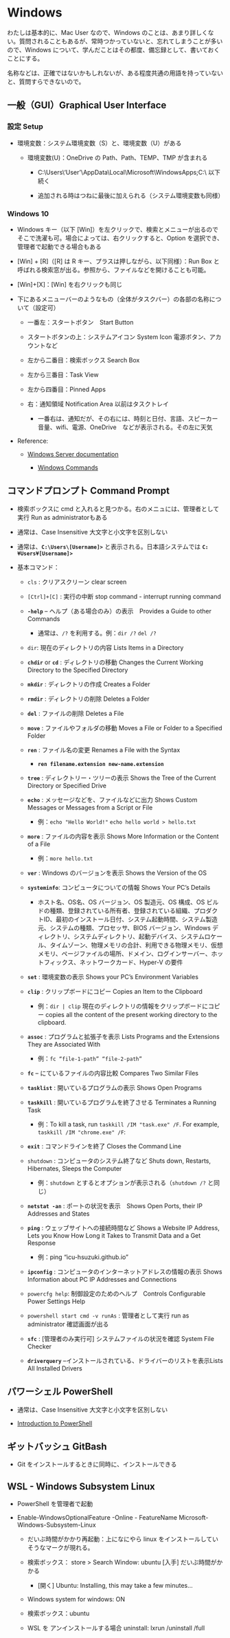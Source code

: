 # Windows

わたしは基本的に、Mac User なので、Windows のことは、あまり詳しくない。質問されることもあるが、常時つかっていないと、忘れてしまうことが多いので、Windows について、学んだことはその都度、備忘録として、書いておくことにする。

名称などは、正確ではないかもしれないが、ある程度共通の用語を持っていないと、質問すらできないので。

## 一般（GUI）Graphical User Interface

### 設定 Setup

-   環境変数：システム環境変数（S）と、環境変数（U）がある

    -   環境変数(U)：OneDrive の Path、Path、TEMP、TMP が含まれる

        -   C:\\Users\\'User'\\AppData\\Local\\Microsoft\\WindowsApps;C:\\ 以下続く

        -   追加される時はつねに最後に加えられる（システム環境変数も同様）

### Windows 10

-   Windows キー（以下 \[Win\]）を左クリックで、検索とメニューが出るのでそこで洗濯も可。場合によっては、右クリックすると、Option を選択でき、管理者で起動できる場合もある

-   \[Win\] + \[R\]（\[R\] は R キー、プラスは押しながら、以下同様）：Run Box と呼ばれる検索窓が出る。参照から、ファイルなどを開けることも可能。

-   \[Win\]+\[X\]：\[Win\] を右クリックも同じ

-   下にあるメニューバーのようなもの（全体がタスクバー）の各部の名称について（設定可）

    -   一番左：スタートボタン　Start Button

    -   スタートボタンの上：システムアイコン System Icon 電源ボタン、アカウントなど

    -   左から二番目：検索ボックス Search Box

    -   左から三番目：Task View

    -   左から四番目：Pinned Apps

    -   右：通知領域 Notification Area 以前はタスクトレイ

        -   一番右は、通知だが、その右には、時刻と日付、言語、スピーカー音量、wifi、電源、OneDrive　などが表示される。その左に天気

-   Reference:

    -   [Windows Server documentation](https://learn.microsoft.com/en-us/windows-server/)

        -   [Windows Commands](https://learn.microsoft.com/en-us/windows-server/administration/windows-commands/windows-commands)

## コマンドプロンプト Command Prompt

-   検索ボックスに cmd と入れると見つかる。右のメニュには、管理者として実行 Run as administratorもある

-   通常は、Case Insensitive 大文字と小文字を区別しない

-   通常は、**`C:\Users\[Username]>`** と表示される。日本語システムでは **`C:¥Users¥[Username]>`**

-   基本コマンド：

    -   `cls` : クリアスクリーン clear screen

    -   `[Ctrl]+[C]` : 実行の中断 stop command - interrupt running command

    -   **`-help`** -- ヘルプ（ある場合のみ）の表示　Provides a Guide to other Commands

        -   通常は、`/?` を利用する。例：`dir /?` `del /?`

    -   `dir`: 現在のディレクトリの内容 Lists Items in a Directory

    -   **`chdir`** or **`cd`** : ディレクトリの移動 Changes the Current Working Directory to the Specified Directory

    -   **`mkdir`** : ディレクトリの作成 Creates a Folder

    -   **`rmdir`** : ディレクトリの削除 Deletes a Folder

    -   **`del`** : ファイルの削除 Deletes a File

    -   **`move`** : ファイルやフォルダの移動 Moves a File or Folder to a Specified Folder

    -   **`ren`** : ファイル名の変更 Renames a File with the Syntax

        -   **`ren filename.extension new-name.extension`**

    -   **`tree`** : ディレクトリー・ツリーの表示 Shows the Tree of the Current Directory or Specified Drive

    -   **`echo`** : メッセージなどを、ファイルなどに出力 Shows Custom Messages or Messages from a Script or File

        -   例：`echo "Hello World!"` `echo hello world > hello.txt`

    -   **`more`** : ファイルの内容を表示 Shows More Information or the Content of a File

        -   例：`more hello.txt`

    -   **`ver`** : Windows のバージョンを表示 Shows the Version of the OS

    -   **`systeminfo`**: コンピュータについての情報 Shows Your PC's Details

        -   ホスト名、OS名、OS バージョン、OS 製造元、OS 構成、OS ビルドの種類、登録されている所有者、登録されている組織、プロダクトID、最初のインストール日付、システム起動時間、システム製造元、システムの種類、プロセッサ、BIOS バージョン、Windows ディレクトリ、システムディレクトリ、起動デバイス、システムロケール、タイムゾーン、物理メモリの合計、利用できる物理メモリ、仮想メモリ、ページファイルの場所、ドメイン、ログインサーバー、ホットフィックス、ネットワークカード、Hyper-V の要件

    -   **`set`** : 環境変数の表示 Shows your PC's Environment Variables

    -   **`clip`** : クリップボードにコピー Copies an Item to the Clipboard

        -   例：`dir | clip` 現在のディレクトリの情報をクリップボードにコピー copies all the content of the present working directory to the clipboard.

    -   **`assoc`** : プログラムと拡張子を表示 Lists Programs and the Extensions They are Associated With

        -   例：`fc “file-1-path” “file-2-path”`

    -   **`fc`** -- にているファイルの内容比較 Compares Two Similar Files

    -   **`tasklist`** : 開いているプログラムの表示 Shows Open Programs

    -   **`taskkill`** : 開いているプログラムを終了させる Terminates a Running Task

        -   例：To kill a task, run `taskkill /IM "task.exe" /F`. For example, `taskkill /IM "chrome.exe" /F`:

    -   **`exit`** : コマンドラインを終了 Closes the Command Line

    -   `shutdown` : コンピュータのシステム終了など Shuts down, Restarts, Hibernates, Sleeps the Computer

        -   例：`shutdown` とするとオプションが表示される（`shutdown /?` と同じ）

    -   **`netstat -an`** : ポートの状況を表示　Shows Open Ports, their IP Addresses and States

    -   **`ping`** : ウェッブサイトへの接続時間など Shows a Website IP Address, Lets you Know How Long it Takes to Transmit Data and a Get Response

        -   例：ping "icu-hsuzuki.github.io"

    -   **`ipconfig`** : コンピュータのインターネットアドレスの情報の表示 Shows Information about PC IP Addresses and Connections

    -   `powercfg help`: 制御設定のためのヘルプ　Controls Configurable Power Settings Help

    -   `powershell start cmd -v runAs` : 管理者として実行 run as administrator 確認画面が出る

    -   **`sfc`** : \[管理者のみ実行可\] システムファイルの状況を確認 System File Checker

    -   **`driverquery`** --インストールされている、ドライバーのリストを表示Lists All Installed Drivers

## パワーシェル PowerShell

-   通常は、Case Insensitive 大文字と小文字を区別しない

-   [Introduction to PowerShell](https://learn.microsoft.com/en-us/training/modules/introduction-to-powershell/)

## ギットバッシュ GitBash

-   Git をインストールするときに同時に、インストールできる

## WSL - Windows Subsystem Linux

-   PowerShell を管理者で起動

-   Enable-WindowsOptionalFeature -Online - FeatureName Microsoft-Windows-Subsystem-Linux

    -   だいぶ時間がかかり再起動：上になにやら linux をインストールしていそうなマークが現れる。

    -   検索ボックス： store \> Search Window: ubuntu \[入手\] だいぶ時間がかかる

        -   \[開く\] Ubuntu: Installing, this may take a few minutes\...

    -   Windows system for windows: ON

    -   検索ボックス：ubuntu

    -   WSL を アンインストールする場合 uninstall: lxrun /uninstall /full

